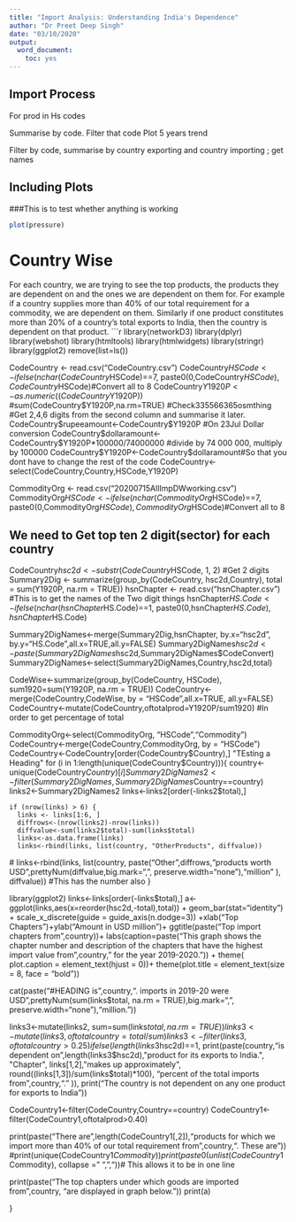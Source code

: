 ```yaml
---
title: "Import Analysis: Understanding India's Dependence"
author: "Dr Preet Deep Singh"
date: "03/10/2020"
output: 
  word_document: 
    toc: yes
---
```


## Import Process


For prod in Hs codes 

Summarise by code. 
Filter that code
Plot 5 years trend 

Filter by code, summarise by country exporting and country importing ; get names

## Including Plots

###This is to test whether anything is working

```r
plot(pressure)
```

# Country Wise
For each country, we are trying to see the top products, the products they are dependent on and the ones we are dependent on them for. 
For example if a country supplies more than 40% of our total requirement for a commodity, we are dependent on them. 
Similarly if one product constitutes more than 20% of a country's total exports to India, then the country is dependent on that product. 
```r
library(networkD3)
library(dplyr)
library(webshot)
library(htmltools)
library(htmlwidgets)
library(stringr)
library(ggplot2)
remove(list=ls())

CodeCountry <- read.csv("CodeCountry.csv")
CodeCountry$HSCode<-ifelse(nchar(CodeCountry$HSCode)==7, paste0(0,CodeCountry$HSCode),CodeCountry$HSCode)#Convert all to 8
CodeCountry$Y1920P<-as.numeric((CodeCountry$Y1920P))
#sum(CodeCountry$Y1920P,na.rm=TRUE) #Check335566365osmthing
#Get 2,4,6 digits from the second column and summarise it later.
CodeCountry$rupeeamount<-CodeCountry$Y1920P #On 23Jul Dollar conversion
CodeCountry$dollaramount<-CodeCountry$Y1920P*100000/74000000 #divide by 74 000 000, multiply by 100000
CodeCountry$Y1920P<-CodeCountry$dollaramount#So that you dont have to change the rest of the code
CodeCountry<-  select(CodeCountry,Country,HSCode,Y1920P)

CommodityOrg <- read.csv("20200715AllImpDWworking.csv")
CommodityOrg$HSCode<-ifelse(nchar(CommodityOrg$HSCode)==7, paste0(0,CommodityOrg$HSCode),CommodityOrg$HSCode)#Convert all to 8
  
## We need to Get top ten 2 digit(sector) for each country

  CodeCountry$hsc2d<-substr(CodeCountry$HSCode, 1, 2) #Get 2 digits
  Summary2Dig <- summarize(group_by(CodeCountry, hsc2d,Country), total = sum(Y1920P, na.rm = TRUE))
  hsnChapter <- read.csv("hsnChapter.csv") #This is to get the names of the Two digit things
  hsnChapter$HS.Code<-ifelse(nchar(hsnChapter$HS.Code)==1, paste0(0,hsnChapter$HS.Code),hsnChapter$HS.Code)
  
  Summary2DigNames<-merge(Summary2Dig,hsnChapter, by.x="hsc2d", by.y="HS.Code",all.x=TRUE,all.y=FALSE)
  Summary2DigNames$hsc2d<-paste(Summary2DigNames$hsc2d,Summary2DigNames$CodeConvert)
  Summary2DigNames<-select(Summary2DigNames,Country,hsc2d,total)

  
  CodeWise<-summarize(group_by(CodeCountry, HSCode), sum1920=sum(Y1920P, na.rm = TRUE))
CodeCountry<-merge(CodeCountry,CodeWise, by = "HSCode",all.x=TRUE, all.y=FALSE)
CodeCountry<-mutate(CodeCountry,oftotalprod=Y1920P/sum1920) #In order to get percentage of total

CommodityOrg<-select(CommodityOrg, "HSCode","Commodity")
CodeCountry<-merge(CodeCountry,CommodityOrg, by = "HSCode")
CodeCountry<-CodeCountry[order(CodeCountry$Country),]
  "TEsting a Heading"
  for (i in 1:length(unique(CodeCountry$Country))){
    country<-unique(CodeCountry$Country)[i]
    Summary2DigNames2<-filter(Summary2DigNames,Summary2DigNames$Country==country)
    links2<-Summary2DigNames2
    links<-links2[order(-links2$total),]
    
    if (nrow(links) > 6) {
      links <- links[1:6, ]
      diffrows<-(nrow(links2)-nrow(links))
      diffvalue<-sum(links2$total)-sum(links$total)
      links<-as.data.frame(links)
      links<-rbind(links, list(country, "OtherProducts", diffvalue))
  #    links<-rbind(links, list(country, paste("Other",diffrows,"products worth USD",prettyNum(diffvalue,big.mark=",", preserve.width="none"),"million" ), diffvalue)) #This has the number also
    }

library(ggplot2)
links<-links[order(-links$total),]
a<-ggplot(links,aes(x=reorder(hsc2d,-total),total)) + geom_bar(stat="identity") + scale_x_discrete(guide = guide_axis(n.dodge=3)) +xlab("Top Chapters")+ylab("Amount in USD million")+ ggtitle(paste("Top import chapters from",country))+ labs(caption=paste("This graph shows the chapter number and description of the chapters that have the highest import value from ",country," for the year 2019-2020.")) + theme(
  plot.caption = element_text(hjust = 0))+ 
    theme(plot.title = element_text(size = 8, face = "bold"))


cat(paste("#HEADING \nThis is ",country,". \nTotal imports in 2019-20 were USD",prettyNum(sum(links$total, na.rm = TRUE),big.mark=",", preserve.width="none"),"million."))

links3<-mutate(links2, sum=sum(links$total, na.rm = TRUE))
links3<-mutate(links3, oftotalcountry= total/sum)
links3<-filter(links3, oftotalcountry>0.25)
ifelse(length(links3$hsc2d)==1,
print(paste(country,"is dependent on",length(links3$hsc2d),"product for its exports to India.", "Chapter", links[1,2],"makes up approximately", round((links[1,3])/sum(links$total)*100), "percent of the total imports from",country,"." )),
print("The country is not dependent on any one product for exports to India"))



CodeCountry1<-filter(CodeCountry,Country==country)
CodeCountry1<-filter(CodeCountry1,oftotalprod>0.40)

print(paste("There are ",length(CodeCountry1[,2]),"products for which we import more than 40% of our total requirement from ",country,". These are"))
#print(unique(CodeCountry1$Commodity))
print(paste0(unlist(CodeCountry1$Commodity), collapse =" ",","))# This allows it to be in one line

print(paste("The top chapters under which goods are imported from",country, "are displayed in graph below."))
print(a)

}
